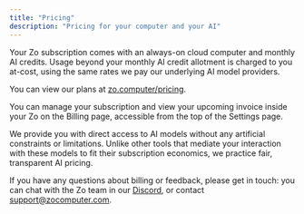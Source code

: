 ```yaml
---
title: "Pricing"
description: "Pricing for your computer and your AI"
---
```


Your Zo subscription comes with an always-on cloud computer and monthly AI credits. Usage beyond your monthly AI credit allotment is charged to you at-cost, using the same rates we pay our underlying AI model providers. 

You can view our plans at [zo.computer/pricing](https://zo.computer/pricing).

<Info>
You can manage your subscription and view your upcoming invoice inside your Zo on the Billing page, accessible from the top of the Settings page.
</Info>

We provide you with direct access to AI models without any artificial constraints or limitations. Unlike other tools that mediate your interaction with these models to fit their subscription economics, we practice fair, transparent AI pricing.

If you have any questions about billing or feedback, please get in touch: you can chat with the Zo team in our [Discord](https://discord.gg/2eZZ4NWE7G), or contact support@zocomputer.com.


